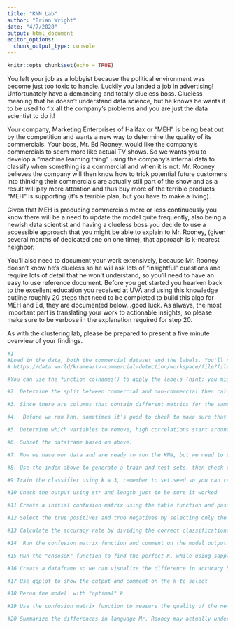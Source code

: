 ---
title: "KNN Lab"
author: "Brian Wright"
date: "4/7/2020"
output: html_document
editor_options: 
  chunk_output_type: console
---

```{r setup, include=FALSE}
knitr::opts_chunk$set(echo = TRUE)
```

You left your job as a lobbyist because the political environment was become just too toxic to handle.  Luckily you landed a job in advertising! Unfortunately have a demanding and totally clueless boss. Clueless meaning that he doesn't understand data science, but he knows he wants it to be used to fix all the company's problems and you are just the data scientist to do it! 

Your company, Marketing Enterprises of Halifax or "MEH" is being beat out by the competition and wants a new way to determine the quality of its commercials. Your boss, Mr. Ed Rooney, would like the company's commercials to seem more like actual TV shows. So we wants you to develop a "machine learning thing" using the company’s internal data to classify when something is a commercial and when it is not. Mr. Rooney believes the company will then know how to trick potential future customers into thinking their commercials are actually still part of the show and as a result will pay more attention and thus buy more of the terrible products "MEH" is supporting (it's a terrible plan, but you have to make a living). 

Given that MEH is producing commercials more or less continuously you know there will be a need to update the model quite frequently, also being a newish data scientist and having a clueless boss you decide to use a accessible approach that you might be able to explain to Mr. Rooney, (given several months of dedicated one on one time), that approach is k-nearest neighbor. 

You'll also need to document your work extensively, because Mr. Rooney doesn't know he's clueless so he will ask lots of "insightful" questions and require lots of detail that he won't understand, so you'll need to have an easy to use reference document. Before you get started you hearken back to the excellent education you received at UVA and using this knowledge outline roughly 20 steps that need to be completed to build this algo for MEH and Ed, they are documented below...good luck. As always, the most important part is translating your work to actionable insights, so please make sure to be verbose in the explanation required for step 20.  

As with the clustering lab, please be prepared to present a five minute overview of your findings. 
 

```{r}
#1
#Load in the data, both the commercial dataset and the labels. You'll need to the place the labels on the columns. The dataset "tv_commercialsets-CNN_Cleaned.csv",  is data collected about the features of commercials on CNN. We can try to predict what segments of video are commercials based on their audio and video components. More information on the dataset can be found data.world:
# https://data.world/kramea/tv-commercial-detection/workspace/file?filename=tv_commercial_datasets%2FBBC_Cleaned.csv

#You can use the function colnames() to apply the labels (hint: you might need to reshape the labels to make this work)

```

```{r}
#2. Determine the split between commercial and non-commercial then calculate the base rate, assume 1 is the commercial label and -1 is the non-commercial label 
```

```{r}
#3. Since there are columns that contain different metrics for the same variable (i.e. any column that ends in 'mn' is the mean of that variable, while any column that ends in 'var' is the variance of that variable), we don't need to keep both, drop all the columns that include var
```

```{r}
#4.  Before we run knn, sometimes it's good to check to make sure that our variables are not highly correlated. Use the cor() function on 'your_dataframe', label it 'commercial_correlations', and view the data.

```

```{r}
#5. Determine which variables to remove, high correlations start around .7 or below -.7 I would especially remove variables that appear to be correlated with more than one variable. List your rationale here:
```

```{r}
#6. Subset the dataframe based on above.
```


```{r}
#7. Now we have our data and are ready to run the KNN, but we need to split into test and train. Create a index the will divide the data into a 70/30 split
```

```{r}
#8. Use the index above to generate a train and test sets, then check the row counts to be safe and show Mr. Rooney. 
```

```{r}
#9 Train the classifier using k = 3, remember to set.seed so you can repeat the output and to use the labels as a vector for the class (not a index of the dataframe)
```


```{r}
#10 Check the output using str and length just to be sure it worked
```

```{r}
#11 Create a initial confusion matrix using the table function and pass it to a object. (xx <- your confusion matrix)
```

```{r}
#12 Select the true positives and true negatives by selecting only the cells where the row and column names are the same.
```

```{r}
#13 Calculate the accuracy rate by dividing the correct classifications by the total number of classifications. Label the data 'kNN_acc_com', and view it. Comment on how this compares to the base rate. 
```

```{r}
#14  Run the confusion matrix function and comment on the model output
```

```{r}
#15 Run the "chooseK" function to find the perfect K, while using sapply() function on chooseK() to test k from 1 to 21 (only selecting the odd numbers), and set the train_set argument to 'commercial_train', val_set to 'commercial_test', train_class to the "label"   column of 'commercial_train', and val_class to the "label" column of 'commercial_test'. Label this  "knn_diff_k_com"
```

```{r}
#16 Create a dataframe so we can visualize the difference in accuracy based on K, convert the matrix to a dataframe
```

```{r}
#17 Use ggplot to show the output and comment on the k to select
```

```{r}
#18 Rerun the model  with "optimal" k 
```

```{r}
#19 Use the confusion matrix function to measure the quality of the new model
```

```{r}
#20 Summarize the differences in language Mr. Rooney may actually understand. Include a discussion on which approach k=3 or k="optimal" is the better method moving forward for "MEH". Most importantly draft comments about the over approach and model quality as it relates to addressing the problem proposed by Ed. 

```

